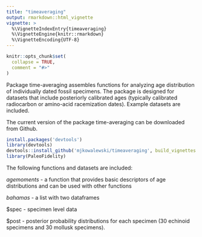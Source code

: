 ```yaml
---
title: "timeaveraging"
output: rmarkdown::html_vignette
vignette: >
  %\VignetteIndexEntry{timeaveraging}
  %\VignetteEngine{knitr::rmarkdown}
  %\VignetteEncoding{UTF-8}
---
```


```r
knitr::opts_chunk$set(
  collapse = TRUE,
  comment = "#>"
)
```

Package time-averaging assembles functions for analyzing age distribution of individually dated fossil specimens. The package is designed for datasets that include posteriorly calibrated ages (typically calibrated radiocarbon or amino-acid racemization dates). Example datasets are included.

The current version of the package time-averaging can be downloaded from Github.

```r
install.packages('devtools')
library(devtools)
devtools::install_github('mjkowalewski/timeaveraging', build_vignettes = TRUE)
library(PaleoFidelity)
```

The following functions and datasets are included:

*agemoments* - a function that provides basic descriptors of age distributions and can be used with other functions

*bahamas* - a list with two dataframes

$spec - specimen level data

$post - posterior probability distributions for each specimen (30 echinoid specimens and 30 mollusk specimens).

